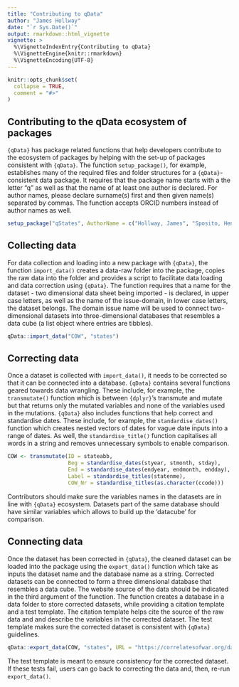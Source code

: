 ```yaml
---
title: "Contributing to qData"
author: "James Hollway"
date: "`r Sys.Date()`"
output: rmarkdown::html_vignette
vignette: >
  %\VignetteIndexEntry{Contributing to qData}
  %\VignetteEngine{knitr::rmarkdown}
  %\VignetteEncoding{UTF-8}
---
```


```r
knitr::opts_chunk$set(
  collapse = TRUE,
  comment = "#>"
)
```

## Contributing to the qData ecosystem of packages

`{qData}` has package related functions that help developers contribute to the ecosystem of 
packages by helping with the set-up of packages consistent with `{qData}`. 
The function `setup_package()`, for example, establishes many of the required files and folder 
structures for a `{qData}`-consistent data package. 
It requires that the package name starts with a the letter "q" as well as that 
the name of at least one author is declared. For author names, please declare surname(s) first and then given name(s) separated by commas.
The function accepts ORCID numbers instead of author names as well. 

```r
setup_package("qStates", AuthorName = c("Hollway, James", "Sposito, Henrique"), Role = list(c("cre", "aut", "ctb"), c("ctb")))
```

## Collecting data

For data collection and loading into a new package with `{qData}`, the function `import_data()` 
creates a data-raw folder into the package, copies the raw data into the folder and 
provides a script to facilitate data loading and data correction using `{qData}`. 
The function requires that a name for the dataset - two dimensional data sheet being 
imported - is declared, in upper case letters, as well as the name of the issue-domain, 
in lower case letters, the dataset belongs. The domain issue name will be used to connect 
two-dimensional datasets into three-dimensional databases that resembles a data cube (a list object where entries are tibbles).

```r
qData::import_data("COW", "states")
```

## Correcting data

Once a dataset is collected with `import_data()`, it needs to be corrected so that it can be 
connected into a database. `{qData}` contains several functions geared towards data wrangling. 
These include, for example, the `transmutate()` function which is between `{dplyr}`'s 
transmute and mutate but that returns only the mutated variables and none of the variables
used in the mutations. `{qData}` also includes functions that help correct and standardise dates. 
These include, for example, the `standardise_dates()` function which creates nested vectors of 
dates for vague date inputs into a range of dates. As well, the `standardise_title()` function 
capitalises all words in a string and removes unnecessary symbols to enable comparison.

```r
COW <- transmutate(ID = stateabb,
                   Beg = standardise_dates(styear, stmonth, stday),
                   End = standardise_dates(endyear, endmonth, endday),
                   Label = standardise_titles(statenme),
                   COW_Nr = standardise_titles(as.character(ccode)))
```

Contributors should make sure the variables names in the datasets are in line with `{qData}` ecosystem.
Datasets part of the same database should have similar variables which allows to build up the 'datacube' 
for comparison.

## Connecting data

Once the dataset has been corrected in `{qData}`, the cleaned dataset can be loaded into the 
package using the `export_data()` function which take as inputs the dataset name and the database name as a string. 
Corrected datasets can be connected to form a three dimensional database that resembles a data cube.
The website source of the data should be indicated in the third argument of the function.
The function creates a database in a data folder to store corrected datasets, while providing a citation template and a test template.
The citation template helps cite the source of the raw data and and describe the variables in the corrected dataset. 
The test template makes sure the corrected dataset is consistent with `{qData}` guidelines.

```r
qData::export_data(COW, "states", URL = "https://correlatesofwar.org/data-sets/state-system-membership")
```

The test template is meant to ensure consistency for the corrected dataset. 
If these tests fail, users can go back to correcting the data and, then, re-run `export_data()`.  
